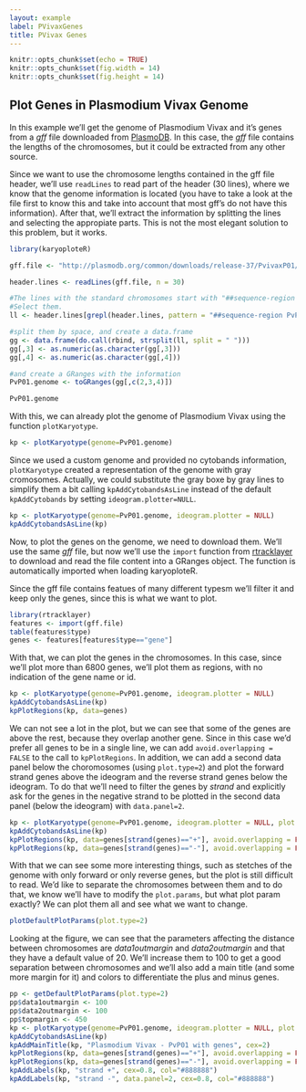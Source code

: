 ```yaml
---
layout: example
label: PVivaxGenes
title: PVivax Genes
---
```



```r
knitr::opts_chunk$set(echo = TRUE)
knitr::opts_chunk$set(fig.width = 14)
knitr::opts_chunk$set(fig.height = 14)

```

## Plot Genes in Plasmodium Vivax Genome

In this example we'll get the genome of Plasmodium Vivax and it's genes from 
a _gff_ file downloaded from [PlasmoDB](http://plasmodb.org). In this case,
the _gff_ file contains the lengths of the chromosomes, but it could be
extracted from any other source.

Since we want to use the chromosome lengths contained in the gff file header, 
we'll use `readLines` to read part of the header (30 lines), where we 
know that the genome information is located (you have to take a look at the file
first to know this and take into account that most gff's do not have this 
information). After that, we'll extract the information by splitting the lines
and selecting the appropiate parts. This is not the most elegant solution to 
this problem, but it works.


```r
library(karyoploteR)

gff.file <- "http://plasmodb.org/common/downloads/release-37/PvivaxP01/gff/data/PlasmoDB-37_PvivaxP01.gff"

header.lines <- readLines(gff.file, n = 30)

#The lines with the standard chromosomes start with "##sequence-region PvP01".
#Select them.
ll <- header.lines[grepl(header.lines, pattern = "##sequence-region PvP01")]

#split them by space, and create a data.frame
gg <- data.frame(do.call(rbind, strsplit(ll, split = " ")))
gg[,3] <- as.numeric(as.character(gg[,3]))
gg[,4] <- as.numeric(as.character(gg[,4]))

#and create a GRanges with the information
PvP01.genome <- toGRanges(gg[,c(2,3,4)])

PvP01.genome

```

With this, we can already plot the genome of Plasmodium Vivax using the function
`plotKaryotype`.

```r
kp <- plotKaryotype(genome=PvP01.genome)
```

Since we used a custom genome and provided no cytobands information, 
`plotKaryotype` created a representation of the genome with gray cromosomes. 
Actually, we could substitute the gray boxe by gray lines to simplify them a bit
calling `kpAddCytobandsAsLine` instead of the default `kpAddCytobands` by setting
`ideogram.plotter=NULL`.


```r
kp <- plotKaryotype(genome=PvP01.genome, ideogram.plotter = NULL)
kpAddCytobandsAsLine(kp)
```

Now, to plot the genes on the genome, we need to download them. We'll use the 
same _gff_ file, but now we'll use the `import` function from 
[rtracklayer](http://bioconductor.org/packages/rtracklayer/) to download and 
read the file content into a GRanges object. The function is automatically 
imported when loading karyoploteR. 

Since the gff file contains featues of many different typesm we'll filter it and
keep only the genes, since this is what we want to plot. 


```r
library(rtracklayer)
features <- import(gff.file)
table(features$type)
genes <- features[features$type=="gene"]
```

With that, we can plot the genes in the chromosomes. In this case, since we'll 
plot more than 6800 genes, we'll plot them as regions, with no indication of the
gene name or id.

```r
kp <- plotKaryotype(genome=PvP01.genome, ideogram.plotter = NULL)
kpAddCytobandsAsLine(kp)
kpPlotRegions(kp, data=genes)
```

We can not see a lot in the plot, but we can see that some of the genes are 
above the rest, because they overlap another gene. Since in this case we'd prefer
all genes to be in a single line, we can add `avoid.overlapping = FALSE` to
the call to `kpPlotRegions`. In addition, we can add a second data panel below
the choromosomes (using `plot.type=2`) and plot the forward strand genes above 
the ideogram and the reverse strand genes below the ideogram. To do that we'll 
need to filter the genes by _strand_ and explicitly ask for the genes in the 
negative strand to be plotted in the second data panel (below the ideogram) 
with `data.panel=2`.

```r
kp <- plotKaryotype(genome=PvP01.genome, ideogram.plotter = NULL, plot.type=2)
kpAddCytobandsAsLine(kp)
kpPlotRegions(kp, data=genes[strand(genes)=="+"], avoid.overlapping = FALSE)
kpPlotRegions(kp, data=genes[strand(genes)=="-"], avoid.overlapping = FALSE, data.panel=2)
```

With that we can see some more interesting things, such as stetches of the
genome with only forward or only reverse genes, but the plot is still difficult 
to read. We'd like to separate the chromosomes between them and to do that, we 
know we'll have to modify the `plot.params`, but what plot param exactly? 
We can plot them all and see what we want to change.

```r
plotDefaultPlotParams(plot.type=2)
```

Looking at the figure, we can see that the parameters affecting the distance 
between chromosomes are _data1outmargin_ and _data2outmargin_ and that they have
a default value of 20. We'll increase them to 100 to get a good separation 
between chromosomes and we'll also add a main title (and some more margin for it)
and colors to differentiate the plus and minus genes.

```r
pp <- getDefaultPlotParams(plot.type=2)
pp$data1outmargin <- 100
pp$data2outmargin <- 100
pp$topmargin <- 450
kp <- plotKaryotype(genome=PvP01.genome, ideogram.plotter = NULL, plot.type=2, plot.params = pp)
kpAddCytobandsAsLine(kp)
kpAddMainTitle(kp, "Plasmodium Vivax - PvP01 with genes", cex=2)
kpPlotRegions(kp, data=genes[strand(genes)=="+"], avoid.overlapping = FALSE, col="deepskyblue")
kpPlotRegions(kp, data=genes[strand(genes)=="-"], avoid.overlapping = FALSE, col="gold", data.panel=2)
kpAddLabels(kp, "strand +", cex=0.8, col="#888888")
kpAddLabels(kp, "strand -", data.panel=2, cex=0.8, col="#888888")
```
